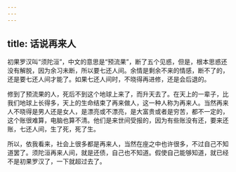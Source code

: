 ```yaml
---
---
---
```

title: 话说再来人
---




初果罗汉叫“须陀洹”，中文的意思是“预流果”，断了五个见惑，但是，根本思惑还没有解脱，因为余习未断，所以要七还人间。余情是剩余不来的情感，断不了的，还是要七还人间才能了。如果七还人间时，不晓得再进修，还是会后退的。

修到了预流果的人，死后不到这个地球上来了，而升天去了。在天上的一辈子，比我们地球上长得多，天上的生命结束了再来做人，这一种人称为再来人。当然再来人不晓得是男人还是女人，是漂亮或不漂亮，是大富贵或者是穷苦，都不一定的，这个账很难算，电脑也算不清。他们是来世间受报的，因为有些账没有还，要来还账，七还人间，生了死，死了生。

所以，依我看来，社会上很多都是再来人，当然在座之中也许很多，不过自己不知道罢了。须陀洹再来人间，就是还债，自己也不知道。假使自己能够知道，就已经不是初果罗汉了，一下就超过去了。